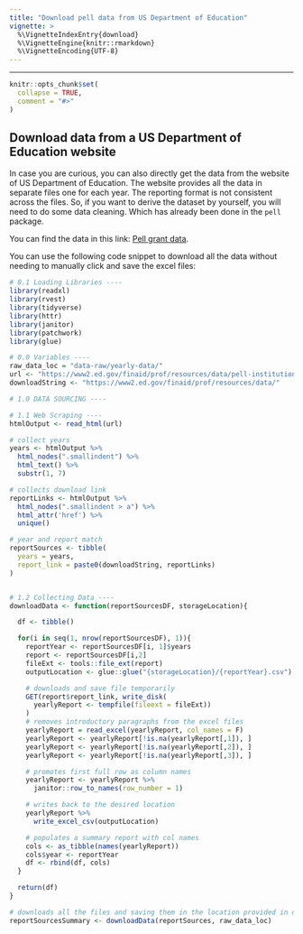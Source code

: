 ---
title: "Download pell data from US Department of Education"
vignette: >
  %\VignetteIndexEntry{download}
  %\VignetteEngine{knitr::rmarkdown}
  %\VignetteEncoding{UTF-8}
---
---

```{r, include = FALSE}
knitr::opts_chunk$set(
  collapse = TRUE,
  comment = "#>"
)
```

## Download data from a US Department of Education website

In case you are curious, you can also directly get the data from the website of US Department of Education. The website provides all the data in separate files one for each year. The reporting format is not consistent across the files. So, if you want to derive the dataset by yourself, you will need to do some data cleaning. Which has already been done in the `pell` package.

You can find the data in this link: [Pell grant data](https://www2.ed.gov/finaid/prof/resources/data/pell-institution.html).

You can use the following code snippet to download all the data without needing to manually click and save the excel files: 

```{r eval = FALSE}
# 0.1 Loading Libraries ----
library(readxl)
library(rvest)
library(tidyverse)
library(httr)
library(janitor)
library(patchwork)
library(glue)

# 0.0 Variables ----
raw_data_loc = "data-raw/yearly-data/"
url <- "https://www2.ed.gov/finaid/prof/resources/data/pell-institution.html"
downloadString <- "https://www2.ed.gov/finaid/prof/resources/data/"

# 1.0 DATA SOURCING ----

# 1.1 Web Scraping ----
htmlOutput <- read_html(url)

# collect years
years <- htmlOutput %>%
  html_nodes(".smallindent") %>%
  html_text() %>%
  substr(1, 7)

# collects download link
reportLinks <- htmlOutput %>%
  html_nodes(".smallindent > a") %>%
  html_attr('href') %>%
  unique()

# year and report match
reportSources <- tibble(
  years = years,
  report_link = paste0(downloadString, reportLinks)
)


# 1.2 Collecting Data ----
downloadData <- function(reportSourcesDF, storageLocation){

  df <- tibble()

  for(i in seq(1, nrow(reportSourcesDF), 1)){
    reportYear <- reportSourcesDF[i, 1]$years
    report <- reportSourcesDF[i,2]
    fileExt <- tools::file_ext(report)
    outputLocation <- glue::glue("{storageLocation}/{reportYear}.csv")

    # downloads and save file temporarily
    GET(report$report_link, write_disk(
      yearlyReport <- tempfile(fileext = fileExt))
    )
    # removes introductory paragraphs from the excel files
    yearlyReport = read_excel(yearlyReport, col_names = F)
    yearlyReport <- yearlyReport[!is.na(yearlyReport[,1]), ]
    yearlyReport <- yearlyReport[!is.na(yearlyReport[,2]), ]
    yearlyReport <- yearlyReport[!is.na(yearlyReport[,3]), ]

    # promotes first full row as column names
    yearlyReport <- yearlyReport %>%
      janitor::row_to_names(row_number = 1)

    # writes back to the desired location
    yearlyReport %>%
      write_excel_csv(outputLocation)

    # populates a summary report with col names
    cols <- as_tibble(names(yearlyReport))
    cols$year <- reportYear
    df <- rbind(df, cols)
  }

  return(df)
}

# downloads all the files and saving them in the location provided in downloadData() as storageLocation argument.
reportSourcesSummary <- downloadData(reportSources, raw_data_loc)

```

